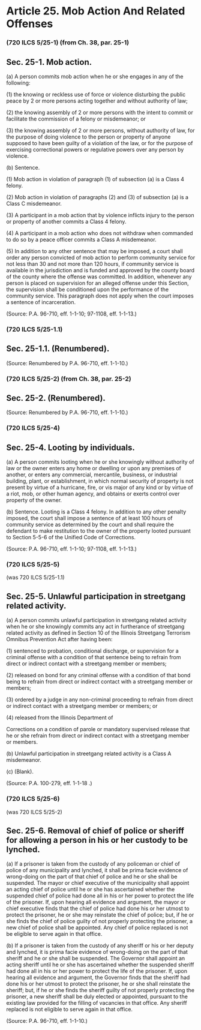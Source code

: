 # Article 25. Mob Action And Related Offenses {.unnumbered}

### (720 ILCS 5/25-1) (from Ch. 38, par. 25-1)
## Sec. 25-1. Mob action.
<p class='subsection'>\(a) A person commits mob action when he or she engages in any of the following:</p><p class='paragraph'>\(1) the knowing or reckless use of force or violence disturbing the public peace by 2 or more persons acting together and without authority of law;</p><p class='paragraph'>\(2) the knowing assembly of 2 or more persons with the intent to commit or facilitate the commission of a felony or misdemeanor; or</p><p class='paragraph'>\(3) the knowing assembly of 2 or more persons, without authority of law, for the purpose of doing violence to the person or property of anyone supposed to have been guilty of a violation of the law, or for the purpose of exercising correctional powers or regulative powers over any person by violence.</p><p class='subsection'>\(b) Sentence.</p><p class='paragraph'>\(1) Mob action in violation of paragraph (1) of subsection (a) is a Class 4 felony.</p><p class='paragraph'>\(2) Mob action in violation of paragraphs (2) and (3) of subsection (a) is a Class C misdemeanor.</p><p class='paragraph'>\(3) A participant in a mob action that by violence inflicts injury to the person or property of another commits a Class 4 felony.</p><p class='paragraph'>\(4) A participant in a mob action who does not withdraw when commanded to do so by a peace officer commits a Class A misdemeanor.</p><p class='paragraph'>\(5) In addition to any other sentence that may be imposed, a court shall order any person convicted of mob action to perform community service for not less than 30 and not more than 120 hours, if community service is available in the jurisdiction and is funded and approved by the county board of the county where the offense was committed. In addition, whenever any person is placed on supervision for an alleged offense under this Section, the supervision shall be conditioned upon the performance of the community service. This paragraph does not apply when the court imposes a sentence of incarceration.</p><p>(Source: P.A. 96-710, eff. 1-1-10; 97-1108, eff. 1-1-13.)</p>### (720 ILCS 5/25-1.1)
## Sec. 25-1.1. (Renumbered).
<p>(Source: Renumbered by P.A. 96-710, eff. 1-1-10.)</p>### (720 ILCS 5/25-2) (from Ch. 38, par. 25-2)
## Sec. 25-2. (Renumbered).
<p>(Source: Renumbered by P.A. 96-710, eff. 1-1-10.)</p>### (720 ILCS 5/25-4)
## Sec. 25-4. Looting by individuals.
<p class='subsection'>\(a) A person commits looting when he or she knowingly without authority of law or the owner enters any home or dwelling or upon any premises of another, or enters any commercial, mercantile, business, or industrial building, plant, or establishment, in which normal security of property is not present by virtue of a hurricane, fire, or vis major of any kind or by virtue of a riot, mob, or other human agency, and obtains or exerts control over property of the owner.</p><p class='subsection'>\(b) Sentence. Looting is a Class 4 felony. In addition to any other penalty imposed, the court shall impose a sentence of at least 100 hours of community service as determined by the court and shall require the defendant to make restitution to the owner of the property looted pursuant to Section 5-5-6 of the Unified Code of Corrections.</p><p>(Source: P.A. 96-710, eff. 1-1-10; 97-1108, eff. 1-1-13.)</p>### (720 ILCS 5/25-5)
<p class='subsection'>\(was 720 ILCS 5/25-1.1)</p>## Sec. 25-5. Unlawful participation in streetgang related activity.
<p class='subsection'>\(a) A person commits unlawful participation in streetgang related activity  when he or she knowingly commits any act in furtherance of streetgang related activity as defined in Section 10 of the Illinois Streetgang Terrorism Omnibus Prevention Act after having been:</p><p class='paragraph'>\(1) sentenced to probation, conditional discharge, or supervision for a criminal offense with a condition of that sentence being to refrain from direct or indirect contact with a streetgang member or members;</p><p class='paragraph'>\(2) released on bond for any criminal offense with a condition of that bond being to refrain from direct or indirect contact with a streetgang member or members;</p><p class='paragraph'>\(3) ordered by a judge in any non-criminal proceeding to refrain from direct or indirect contact with a streetgang member or members; or</p><p class='paragraph'>\(4) released from the Illinois Department of</p><p>Corrections on a condition of parole or mandatory supervised release that he or she refrain from direct or indirect contact with a streetgang member or members.</p><p class='subsection'>\(b) Unlawful participation in streetgang related activity is a Class A misdemeanor.</p><p class='subsection'>\(c) (Blank).</p><p>(Source: P.A. 100-279, eff. 1-1-18 .)</p>### (720 ILCS 5/25-6)
<p class='subsection'>\(was 720 ILCS 5/25-2)</p>## Sec. 25-6. Removal of chief of police or sheriff for allowing a person in his or her custody to be lynched.
<p class='subsection'>\(a) If a prisoner is taken from the custody of any policeman or chief of police of any municipality and lynched, it shall be prima facie evidence of wrong-doing on the part of that chief of police and he or she shall be suspended. The mayor or chief executive of the municipality shall appoint an acting chief of police until he or she has ascertained whether the suspended chief of police had done all in his or her power to protect the life of the prisoner. If, upon hearing all evidence and argument, the mayor or chief executive finds that the chief of police had done his or her utmost to protect the prisoner, he or she may reinstate the chief of police; but, if he or she finds the chief of police guilty of not properly protecting the prisoner, a new chief of police shall be appointed. Any chief of police replaced is  not be eligible to serve again in that office.</p><p class='subsection'>\(b) If a prisoner is taken from the custody of any sheriff or his or her deputy and lynched, it is prima facie evidence of wrong-doing on the part of that sheriff and he or she shall be suspended. The Governor shall appoint an acting sheriff until he or she has ascertained whether the suspended sheriff had  done all in his or her power to protect the life of the prisoner. If, upon hearing all evidence and argument, the Governor finds that the sheriff had done his or her utmost to protect the prisoner, he or she shall reinstate the sheriff; but, if he or she finds the sheriff guilty of not properly protecting the prisoner, a new sheriff shall be duly elected or appointed, pursuant to the existing law provided for the filling of vacancies in that office. Any sheriff replaced is not eligible to serve again in that office.</p><p>(Source: P.A. 96-710, eff. 1-1-10.)</p>
